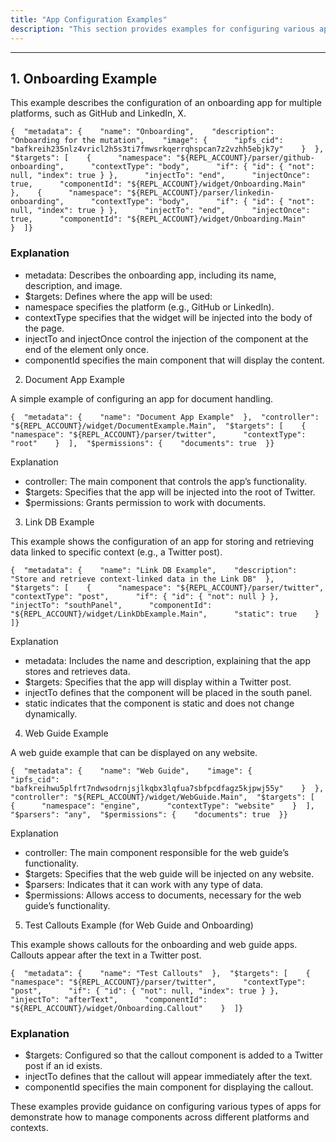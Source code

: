 ```yaml
---
title: "App Configuration Examples"
description: "This section provides examples for configuring various apps using JSON configurations. Each example demonstrates how to set up an app in different contexts: , , , , and  for Web Guide and Onboarding."
---
```


***

## 1. Onboarding Example[​](#1-onboarding-example "Direct link to 1. Onboarding Example")

This example describes the configuration of an onboarding app for multiple platforms, such as GitHub and LinkedIn, X.

```
{  "metadata": {    "name": "Onboarding",    "description": "Onboarding for the mutation",    "image": {      "ipfs_cid": "bafkreih235nlz4vricl2h5s3ti7fmwsrkqerrqhspcan7z2vzhh5ebjk7y"    }  },  "$targets": [    {      "namespace": "${REPL_ACCOUNT}/parser/github-onboarding",      "contextType": "body",      "if": { "id": { "not": null, "index": true } },      "injectTo": "end",      "injectOnce": true,      "componentId": "${REPL_ACCOUNT}/widget/Onboarding.Main"    },    {      "namespace": "${REPL_ACCOUNT}/parser/linkedin-onboarding",      "contextType": "body",      "if": { "id": { "not": null, "index": true } },      "injectTo": "end",      "injectOnce": true,      "componentId": "${REPL_ACCOUNT}/widget/Onboarding.Main"    }  ]}
```

### Explanation[​](#explanation "Direct link to Explanation")

* metadata: Describes the onboarding app, including its name, description, and image.
* $targets: Defines where the app will be used:
* namespace specifies the platform (e.g., GitHub or LinkedIn).
* contextType specifies that the widget will be injected into the body of the page.
* injectTo and injectOnce control the injection of the component at the end of the element only once.
* componentId specifies the main component that will display the content.

2. Document App Example

A simple example of configuring an app for document handling.

```
{  "metadata": {    "name": "Document App Example"  },  "controller": "${REPL_ACCOUNT}/widget/DocumentExample.Main",  "$targets": [    {      "namespace": "${REPL_ACCOUNT}/parser/twitter",      "contextType": "root"    }  ],  "$permissions": {    "documents": true  }}
```

Explanation

* controller: The main component that controls the app’s functionality.
* $targets: Specifies that the app will be injected into the root of Twitter.
* $permissions: Grants permission to work with documents.

3. Link DB Example

This example shows the configuration of an app for storing and retrieving data linked to specific context (e.g., a Twitter post).

```
{  "metadata": {    "name": "Link DB Example",    "description": "Store and retrieve context-linked data in the Link DB"  },  "$targets": [    {      "namespace": "${REPL_ACCOUNT}/parser/twitter",      "contextType": "post",      "if": { "id": { "not": null } },      "injectTo": "southPanel",      "componentId": "${REPL_ACCOUNT}/widget/LinkDbExample.Main",      "static": true    }  ]}
```

Explanation

* metadata: Includes the name and description, explaining that the app stores and retrieves data.
* $targets: Specifies that the app will display within a Twitter post.
* injectTo defines that the component will be placed in the south panel.
* static indicates that the component is static and does not change dynamically.

4. Web Guide Example

A web guide example that can be displayed on any website.

```
{  "metadata": {    "name": "Web Guide",    "image": {      "ipfs_cid": "bafkreihwu5plfrt7ndwsodrnjsjlkqbx3lqfua7sbfpcdfagz5kjpwj55y"    }  },  "controller": "${REPL_ACCOUNT}/widget/WebGuide.Main",  "$targets": [    {      "namespace": "engine",      "contextType": "website"    }  ],  "$parsers": "any",  "$permissions": {    "documents": true  }}
```

Explanation

* controller: The main component responsible for the web guide’s functionality.
* $targets: Specifies that the web guide will be injected on any website.
* $parsers: Indicates that it can work with any type of data.
* $permissions: Allows access to documents, necessary for the web guide’s functionality.

5. Test Callouts Example (for Web Guide and Onboarding)

This example shows callouts for the onboarding and web guide apps. Callouts appear after the text in a Twitter post.

```
{  "metadata": {    "name": "Test Callouts"  },  "$targets": [    {      "namespace": "${REPL_ACCOUNT}/parser/twitter",      "contextType": "post",      "if": { "id": { "not": null, "index": true } },      "injectTo": "afterText",      "componentId": "${REPL_ACCOUNT}/widget/Onboarding.Callout"    }  ]}
```

### Explanation[​](#explanation-1 "Direct link to Explanation")

* $targets: Configured so that the callout component is added to a Twitter post if an id exists.
* injectTo defines that the callout will appear immediately after the text.
* componentId specifies the main component for displaying the callout.

These examples provide guidance on configuring various types of apps for demonstrate how to manage components across different platforms and contexts.
